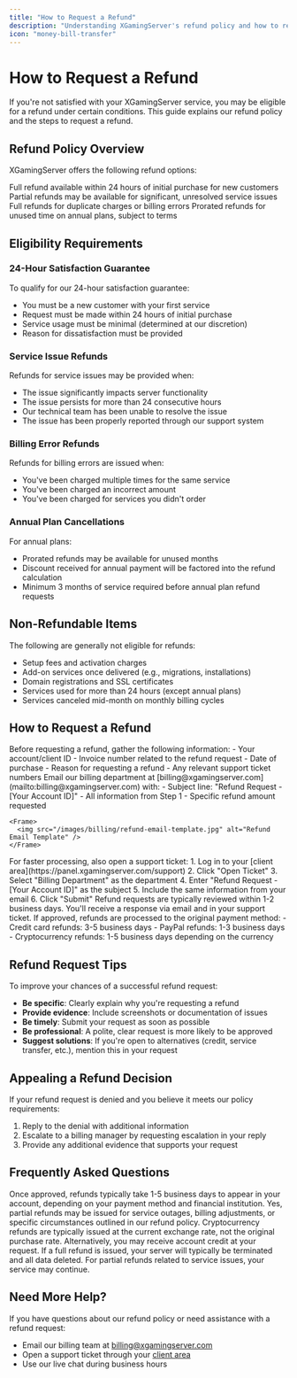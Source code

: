 ```yaml
---
title: "How to Request a Refund"
description: "Understanding XGamingServer's refund policy and how to request a refund"
icon: "money-bill-transfer"
---
```


# How to Request a Refund

If you're not satisfied with your XGamingServer service, you may be eligible for a refund under certain conditions. This guide explains our refund policy and the steps to request a refund.

## Refund Policy Overview

XGamingServer offers the following refund options:

<CardGroup cols={2}>
  <Card title="24-Hour Satisfaction Guarantee" icon="clock">
    Full refund available within 24 hours of initial purchase for new customers
  </Card>
  <Card title="Service Issues" icon="server">
    Partial refunds may be available for significant, unresolved service issues
  </Card>
  <Card title="Billing Errors" icon="receipt">
    Full refunds for duplicate charges or billing errors
  </Card>
  <Card title="Annual Plan Cancellations" icon="calendar">
    Prorated refunds for unused time on annual plans, subject to terms
  </Card>
</CardGroup>

## Eligibility Requirements

### 24-Hour Satisfaction Guarantee

To qualify for our 24-hour satisfaction guarantee:

- You must be a new customer with your first service
- Request must be made within 24 hours of initial purchase
- Service usage must be minimal (determined at our discretion)
- Reason for dissatisfaction must be provided

### Service Issue Refunds

Refunds for service issues may be provided when:

- The issue significantly impacts server functionality
- The issue persists for more than 24 consecutive hours
- Our technical team has been unable to resolve the issue
- The issue has been properly reported through our support system

### Billing Error Refunds

Refunds for billing errors are issued when:

- You've been charged multiple times for the same service
- You've been charged an incorrect amount
- You've been charged for services you didn't order

### Annual Plan Cancellations

For annual plans:

- Prorated refunds may be available for unused months
- Discount received for annual payment will be factored into the refund calculation
- Minimum 3 months of service required before annual plan refund requests

## Non-Refundable Items

The following are generally not eligible for refunds:

- Setup fees and activation charges
- Add-on services once delivered (e.g., migrations, installations)
- Domain registrations and SSL certificates
- Services used for more than 24 hours (except annual plans)
- Services canceled mid-month on monthly billing cycles

## How to Request a Refund

<Steps>
  <Step title="Gather information">
    Before requesting a refund, gather the following information:
    - Your account/client ID
    - Invoice number related to the refund request
    - Date of purchase
    - Reason for requesting a refund
    - Any relevant support ticket numbers
  </Step>
  
  <Step title="Contact billing support">
    Email our billing department at [billing@xgamingserver.com](mailto:billing@xgamingserver.com) with:
    - Subject line: "Refund Request - [Your Account ID]"
    - All information from Step 1
    - Specific refund amount requested
    
    <Frame>
      <img src="/images/billing/refund-email-template.jpg" alt="Refund Email Template" />
    </Frame>
  </Step>
  
  <Step title="Submit support ticket">
    For faster processing, also open a support ticket:
    1. Log in to your [client area](https://panel.xgamingserver.com/support)
    2. Click "Open Ticket"
    3. Select "Billing Department" as the department
    4. Enter "Refund Request - [Your Account ID]" as the subject
    5. Include the same information from your email
    6. Click "Submit"
  </Step>
  
  <Step title="Wait for response">
    Refund requests are typically reviewed within 1-2 business days. You'll receive a response via email and in your support ticket.
  </Step>
  
  <Step title="Refund processing">
    If approved, refunds are processed to the original payment method:
    - Credit card refunds: 3-5 business days
    - PayPal refunds: 1-3 business days
    - Cryptocurrency refunds: 1-5 business days depending on the currency
  </Step>
</Steps>

## Refund Request Tips

To improve your chances of a successful refund request:

- **Be specific**: Clearly explain why you're requesting a refund
- **Provide evidence**: Include screenshots or documentation of issues
- **Be timely**: Submit your request as soon as possible
- **Be professional**: A polite, clear request is more likely to be approved
- **Suggest solutions**: If you're open to alternatives (credit, service transfer, etc.), mention this in your request

## Appealing a Refund Decision

If your refund request is denied and you believe it meets our policy requirements:

1. Reply to the denial with additional information
2. Escalate to a billing manager by requesting escalation in your reply
3. Provide any additional evidence that supports your request

## Frequently Asked Questions

<AccordionGroup>
  <Accordion title="How long does it take to receive my refund?">
    Once approved, refunds typically take 1-5 business days to appear in your account, depending on your payment method and financial institution.
  </Accordion>
  
  <Accordion title="Can I get a partial refund?">
    Yes, partial refunds may be issued for service outages, billing adjustments, or specific circumstances outlined in our refund policy.
  </Accordion>
  
  <Accordion title="What if I paid with cryptocurrency?">
    Cryptocurrency refunds are typically issued at the current exchange rate, not the original purchase rate. Alternatively, you may receive account credit at your request.
  </Accordion>
  
  <Accordion title="Will my server be deleted if I request a refund?">
    If a full refund is issued, your server will typically be terminated and all data deleted. For partial refunds related to service issues, your service may continue.
  </Accordion>
</AccordionGroup>

## Need More Help?

If you have questions about our refund policy or need assistance with a refund request:

- Email our billing team at [billing@xgamingserver.com](mailto:billing@xgamingserver.com)
- Open a support ticket through your [client area](https://panel.xgamingserver.com/support)
- Use our live chat during business hours
